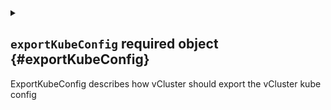 


<details className="config-field" data-expandable="true">
<summary>

## `exportKubeConfig` <span className="config-field-required" data-required="false">required</span> <span className="config-field-type">object</span> <span className="config-field-default"></span> <span className="config-field-enum"></span> {#exportKubeConfig}

ExportKubeConfig describes how vCluster should export the vCluster kube config

</summary>




<details className="config-field" data-expandable="false" open>
<summary>

### `context` <span className="config-field-required" data-required="false">required</span> <span className="config-field-type">string</span> <span className="config-field-default"></span> <span className="config-field-enum"></span> {#exportKubeConfig-context}

Context is the name of the context within the generated kube config to use.

</summary>



</details>



<details className="config-field" data-expandable="false" open>
<summary>

### `server` <span className="config-field-required" data-required="false">required</span> <span className="config-field-type">string</span> <span className="config-field-default"></span> <span className="config-field-enum"></span> {#exportKubeConfig-server}

Server can be used to override the default https://localhost:8443 and specify a custom hostname for the
generated kube-config.

</summary>



</details>



<details className="config-field" data-expandable="true">
<summary>

### `secret` <span className="config-field-required" data-required="false">required</span> <span className="config-field-type">object</span> <span className="config-field-default"></span> <span className="config-field-enum"></span> {#exportKubeConfig-secret}

Secret defines in which secret in the host cluster the generated kube-config should be stored.
If this is not defined, vCluster will only create it at `vc-NAME`. If another name is specified here
vCluster will also create the config in this other secret.

</summary>




<details className="config-field" data-expandable="false" open>
<summary>

#### `name` <span className="config-field-required" data-required="false">required</span> <span className="config-field-type">string</span> <span className="config-field-default"></span> <span className="config-field-enum"></span> {#exportKubeConfig-secret-name}

Name is the name of the secret where the kube config should get stored.

</summary>



</details>



<details className="config-field" data-expandable="false" open>
<summary>

#### `namespace` <span className="config-field-required" data-required="false">required</span> <span className="config-field-type">string</span> <span className="config-field-default"></span> <span className="config-field-enum"></span> {#exportKubeConfig-secret-namespace}

Namespace defines the namespace where the kube config secret should get stored. If this is not equal to the namespace
where the vCluster is deployed, you need to make sure vCluster has access to this other namespace.

</summary>



</details>


</details>


</details>
